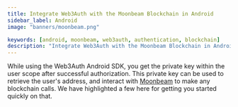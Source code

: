 ```yaml
---
title: Integrate Web3Auth with the Moonbeam Blockchain in Android
sidebar_label: Android
image: "banners/moonbeam.png"

keywords: [android, moonbeam, web3auth, authentication, blockchain]
description: "Integrate Web3Auth with the Moonbeam Blockchain in Android | Documentation - Web3Auth"
---
```



<SEO
  title="Integrate Web3Auth with the Moonbeam Blockchain in Android"
  description="Integrate Web3Auth with the Moonbeam Blockchain in Android | Documentation - Web3Auth"
  image="https://web3auth.io/docs/banners/moonbeam.png"
  slug="/connect-blockchain/evm/moonbeam/android"
/>

While using the Web3Auth Android SDK, you get the private key within the user scope after successful
authorization. This private key can be used to retrieve the user's address, and interact with
[Moonbeam](https://moonbeam.network/networks/moonbeam/) to make any blockchain calls. We have
highlighted a few here for getting you started quickly on that.

<EVMInteraction />
